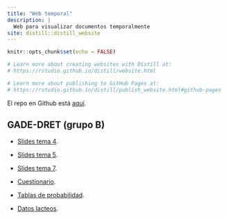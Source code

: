 ```yaml
---
title: "Web temporal"
description: |
  Web para visualizar documentos temporalmente
site: distill::distill_website
---
```


```r
knitr::opts_chunk$set(echo = FALSE)

# Learn more about creating websites with Distill at:
# https://rstudio.github.io/distill/website.html

# Learn more about publishing to GitHub Pages at:
# https://rstudio.github.io/distill/publish_website.html#github-pages

```

El repo en Github está [aquí](https://github.com/perezp44/web.temporal).

##  GADE-DRET (grupo B)


- [Slides tema 4](./econometria_gadedret/slides_tema_4.html){target="_blank"}.

- [Slides tema 5](./econometria_gadedret/slides_tema_5.html){target="_blank"}.

- [Slides tema 7](./econometria_gadedret/slides_tema_7.html){target="_blank"}.

- [Cuestionario](./econometria_gadedret/cuestionario_practicas.html){target="_blank"}.

- [Tablas de probabilidad](./econometria_gadedret/tablas_probabilidad.pdf){target="_blank"}.

- [Datos lacteos](./econometria_gadedret/datos_lacteos.gdt){target="_blank"}.
